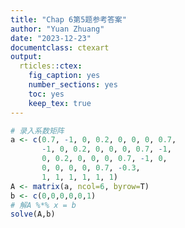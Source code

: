```yaml
---
title: "Chap 6第5题参考答案"
author: "Yuan Zhuang"
date: "2023-12-23"
documentclass: ctexart
output:
  rticles::ctex:
    fig_caption: yes
    number_sections: yes
    toc: yes
    keep_tex: true
---
```

```r
# 录入系数矩阵
a <- c(0.7, -1, 0, 0.2, 0, 0, 0, 0.7, 
       -1, 0, 0.2, 0, 0, 0, 0.7, -1, 
       0, 0.2, 0, 0, 0, 0.7, -1, 0, 
       0, 0, 0, 0, 0.7, -0.3, 
       1, 1, 1, 1, 1, 1)
A <- matrix(a, ncol=6, byrow=T)
b <- c(0,0,0,0,0,1)
# 解A %*% x = b
solve(A,b)
```